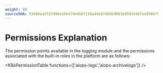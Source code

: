 ```yaml
---
weight: 80
sourceSHA: 53466ea5727d96a169a79e95bf116a49ab7d6569061b959343b7ee856679942a
---
```


# Permissions Explanation

The permission points available in the logging module and the permissions associated with the built-in roles in the platform are as follows:

<K8sPermissionTable functions={['aiops-logs','aiops-archivelogs']} />
